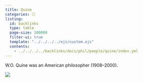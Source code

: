```yaml
---
title: Quine
categories: ⚪
listing:
  id: backlinks
  type: table
  page-size: 100000
  filter-ui: true
  template: "../../../../ejs/custom.ejs"
  contents:
    - ../../../../backlinks/docs/phil/people/quine/index.yml
---
```


W.O. Quine was an American philosopher (1908–2000).

![](/images/headshots/quine.jpeg)
